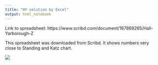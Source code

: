 ```yaml
---
title: "HY solution by Excel"
output: html_notebook
---
```


Link to spreadsheet: https://www.scribd.com/document/167889265/Hall-Yarborough-Z

This spreadsheet was downloaded from Scribd.
It shows numbers very close to Standing and Katz chart. 

![](./images/HY_solution_by_excel_scribd.jpg)